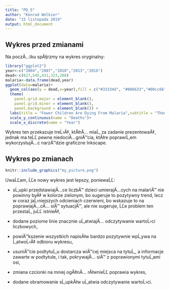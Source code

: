 ```yaml
---
title: "PD_5"
author: "Konrad Welkier"
date: "15 listopada 2019"
output: html_document
---
```



## Wykres przed zmianami

Na poczÄ…tku spĂłjrzmy na wykres oryginalny:

```r
library("ggplot2")
year<-c("2004","2007","2010","2013","2016")
dead<-c(627,545,431,323,288)
malaria<-data.frame(dead,year)
ggplot(data=malaria)+
  geom_col(aes(y = dead,x=year),fill = c("#33334d", "#006633","#00cc66","green","#77ff33")) +
  theme(
    panel.grid.major = element_blank(),
    panel.grid.minor = element_blank(),
    panel.background = element_blank()) +
  labs(title = "Fewer Children Are Dying From Malaria",subtitle = "Thousands of deaths per year") +
  scale_y_continuous(name = "Deaths")+
  scale_x_discrete(name = "Year")
```


Wykres ten przekazuje treĹ›Ä‡, ktĂłrÄ… miaĹ‚ za zadanie prezentowaÄ‡, jednak ma teĹĽ pewne niedociÄ…gniÄ™cia, ktĂłre poprawiĹ‚em wykorzystujÄ…c narzÄ™dzie graficzne Inkscape.



## Wykres po zmianach



```r
knitr::include_graphics("my_picture.png")
```


UwaĹĽam, ĹĽe nowy wykres jest lepszy, poniewaĹĽ:

- sĹ‚upki przedstawiajÄ…ce liczbÄ™ dzieci umierajÄ…cych na malariÄ™ nie powinny byÄ‡ w kolorze zielonym, bo sugeruje to pozytywny trend, lecz w coraz jaĹ›niejszych odcieniach czerwieni, bo wskazuje to na poprawiajÄ…cÄ… siÄ™ sytuacjÄ™, ale nie sugeruje, ĹĽe problem ten przestaĹ‚ juĹĽ istnieÄ‡,

- dodane poziome linie znacznie uĹ‚atwiajÄ… odczytywanie wartoĹ›ci liczbowych,

- powiÄ™kszenie wszystkich napisĂłw bardzo pozytywnie wpĹ‚ywa na Ĺ‚atwoĹ›Ä‡ odbioru wykresu,

- usuniÄ™cie podtytuĹ‚u dostarcza wiÄ™cej miejsca na tytuĹ‚, a informacje zawarte w podtytule, i tak, pokrywajÄ… siÄ™ z poprawionymi tytuĹ‚ami osi,

- zmiana czcionki na mniej ogĂłlnÄ… rĂłwnieĹĽ poprawia wykres,

- dodane obramowanie sĹ‚upkĂłw uĹ‚atwia odczytywanie wartoĹ›ci.
